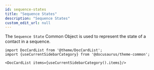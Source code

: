 ```yaml
---
id: sequence-states
title: "Sequence States"
description: "Sequence States"
custom_edit_url: null
---
```




The `Sequence State` Common Object is used to represent the state of a contact in a sequence.



```mdx-code-block
import DocCardList from '@theme/DocCardList';
import {useCurrentSidebarCategory} from '@docusaurus/theme-common';

<DocCardList items={useCurrentSidebarCategory().items}/>
```
      
